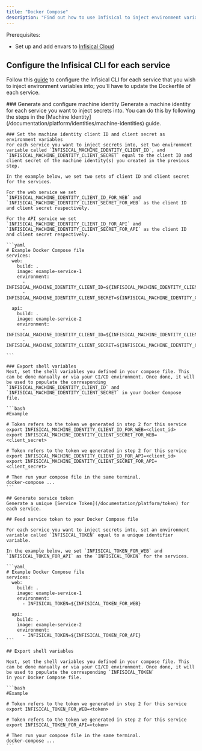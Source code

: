 ```yaml
---
title: "Docker Compose"
description: "Find out how to use Infisical to inject environment variables into services defined in your Docker Compose file."
---
```


Prerequisites:

- Set up and add envars to [Infisical Cloud](https://app.infisical.com)

## Configure the Infisical CLI for each service

Follow this [guide](./docker) to configure the Infisical CLI for each service that you wish to inject environment variables into; you'll have to update the Dockerfile of each service.

<Tabs>
  <Tab title="Machine Identity (Recommended)">
    ### Generate and configure machine identity
    Generate a machine identity for each service you want to inject secrets into. You can do this by following the steps in the [Machine Identity](/documentation/platform/identities/machine-identities) guide.

    ### Set the machine identity client ID and client secret as environment variables
    For each service you want to inject secrets into, set two environment variable called `INFISICAL_MACHINE_IDENTITY_CLIENT_ID`, and `INFISICAL_MACHINE_IDENTITY_CLIENT_SECRET` equal to the client ID and client secret of the machine identity(s) you created in the previous step.

    In the example below, we set two sets of client ID and client secret for the services.

    For the web service we set `INFISICAL_MACHINE_IDENTITY_CLIENT_ID_FOR_WEB` and `INFISICAL_MACHINE_IDENTITY_CLIENT_SECRET_FOR_WEB` as the client ID and client secret respectively.

    For the API service we set `INFISICAL_MACHINE_IDENTITY_CLIENT_ID_FOR_API` and `INFISICAL_MACHINE_IDENTITY_CLIENT_SECRET_FOR_API` as the client ID and client secret respectively.

    ```yaml
    # Example Docker Compose file
    services:
      web:
        build: .
        image: example-service-1
        environment:
          - INFISICAL_MACHINE_IDENTITY_CLIENT_ID=${INFISICAL_MACHINE_IDENTITY_CLIENT_ID_FOR_WEB}
          - INFISICAL_MACHINE_IDENTITY_CLIENT_SECRET=${INFISICAL_MACHINE_IDENTITY_CLIENT_SECRET_FOR_WEB}

      api:
        build: .
        image: example-service-2
        environment:
          - INFISICAL_MACHINE_IDENTITY_CLIENT_ID=${INFISICAL_MACHINE_IDENTITY_CLIENT_ID_FOR_API}
          - INFISICAL_MACHINE_IDENTITY_CLIENT_SECRET=${INFISICAL_MACHINE_IDENTITY_CLIENT_SECRET_FOR_API}

    ```

    ### Export shell variables
    Next, set the shell variables you defined in your compose file. This can be done manually or via your CI/CD environment. Once done, it will be used to populate the corresponding `INFISICAL_MACHINE_IDENTITY_CLIENT_ID` and `INFISICAL_MACHINE_IDENTITY_CLIENT_SECRET` in your Docker Compose file.

    ```bash
    #Example

    # Token refers to the token we generated in step 2 for this service
    export INFISICAL_MACHINE_IDENTITY_CLIENT_ID_FOR_WEB=<client_id>
    export INFISICAL_MACHINE_IDENTITY_CLIENT_SECRET_FOR_WEB=<client_secret>

    # Token refers to the token we generated in step 2 for this service
    export INFISICAL_MACHINE_IDENTITY_CLIENT_ID_FOR_API=<client_id>
    export INFISICAL_MACHINE_IDENTITY_CLIENT_SECRET_FOR_API=<client_secret>

    # Then run your compose file in the same terminal.
    docker-compose ...
    ```

  </Tab>
  <Tab title="Service Token">

    ## Generate service token
    Generate a unique [Service Token](/documentation/platform/token) for each service.

    ## Feed service token to your Docker Compose file

    For each service you want to inject secrets into, set an environment variable called `INFISICAL_TOKEN` equal to a unique identifier variable.

    In the example below, we set `INFISICAL_TOKEN_FOR_WEB` and `INFISICAL_TOKEN_FOR_API` as the `INFISICAL_TOKEN` for the services.

    ```yaml
    # Example Docker Compose file
    services:
      web:
        build: .
        image: example-service-1
        environment:
          - INFISICAL_TOKEN=${INFISICAL_TOKEN_FOR_WEB}

      api:
        build: .
        image: example-service-2
        environment:
          - INFISICAL_TOKEN=${INFISICAL_TOKEN_FOR_API}
    ```

    ## Export shell variables

    Next, set the shell variables you defined in your compose file. This can be done manually or via your CI/CD environment. Once done, it will be used to populate the corresponding `INFISICAL_TOKEN`
    in your Docker Compose file.

    ```bash
    #Example

    # Token refers to the token we generated in step 2 for this service
    export INFISICAL_TOKEN_FOR_WEB=<token>

    # Token refers to the token we generated in step 2 for this service
    export INFISICAL_TOKEN_FOR_API=<token>

    # Then run your compose file in the same terminal.
    docker-compose ...
    ```

  </Tab>
</Tabs>
